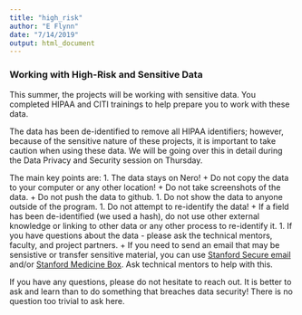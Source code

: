 ```yaml
---
title: "high_risk"
author: "E Flynn"
date: "7/14/2019"
output: html_document
---
```


### Working with High-Risk and Sensitive Data
This summer, the projects will be working with sensitive data. You completed HIPAA and CITI trainings to help prepare you to work with these data. 

The data has been de-identified to remove all HIPAA identifiers; however, because of the sensitive nature of these projects, it is important to take caution when using these data. We will be going over this in detail during the Data Privacy and Security session on Thursday. 

The main key points are:
1. The data stays on Nero!
  + Do not copy the data to your computer or any other location!
  + Do not take screenshots of the data.
  + Do not push the data to github.
1. Do not show the data to anyone outside of the program.
1. Do not attempt to re-identify the data!
  + If a field has been de-identified (we used a hash), do not use other external knowledge or linking to other data or any other process to re-identify it.
1. If you have questions about the data - please ask the technical mentors, faculty, and project partners. 
 + If you need to send an email that may be sensistive or transfer sensitive material, you can use [Stanford Secure email](https://uit.stanford.edu/service/secureemail) and/or [Stanford Medicine Box](https://uit.stanford.edu/service/box). Ask technical mentors to help with this. 

If you have any questions, please do not hesitate to reach out. It is better to ask and learn than to do something that breaches data security! There is no question too trivial to ask here.

